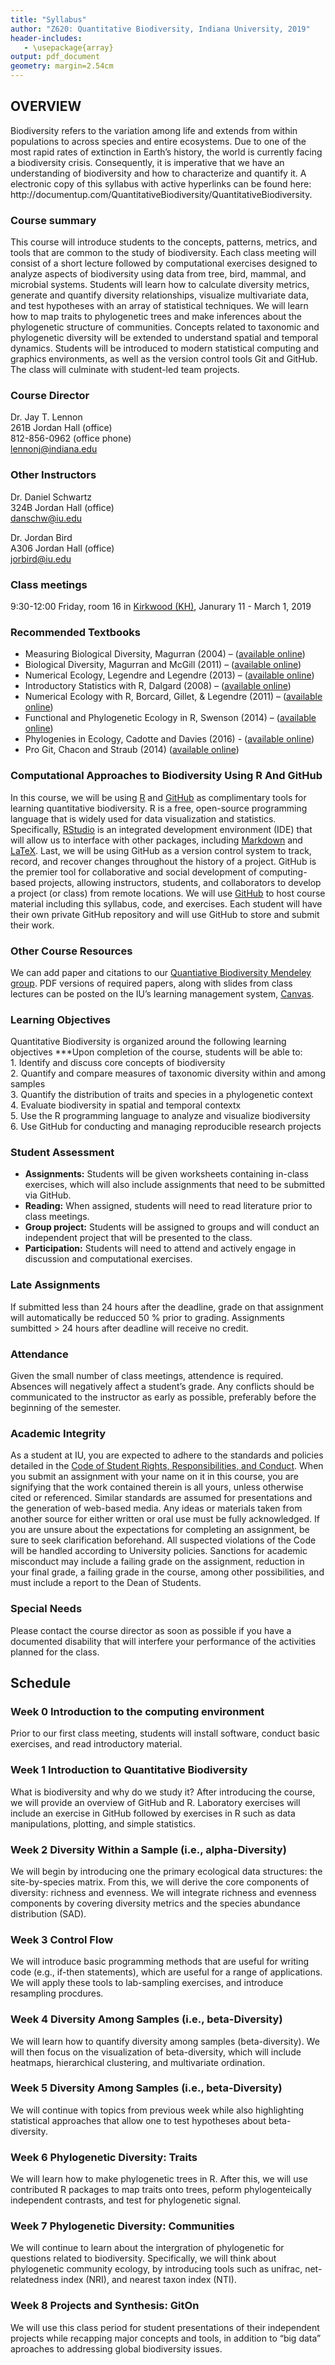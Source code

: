 ```yaml
---
title: "Syllabus"
author: "Z620: Quantitative Biodiversity, Indiana University, 2019"
header-includes:
   - \usepackage{array}
output: pdf_document
geometry: margin=2.54cm
---
```


## OVERVIEW
Biodiversity refers to the variation among life and extends from within populations to across species and entire ecosystems. Due to one of the most rapid rates of extinction  in Earth's history, the world is currently facing a biodiversity crisis. Consequently, it is imperative that we have an understanding of biodiversity and how to characterize and quantify it. A electronic copy of this syllabus with active hyperlinks can be found here: http://documentup.com/QuantitativeBiodiversity/QuantitativeBiodiversity.

### Course summary
This course will introduce students to the concepts, patterns, metrics, and tools that are common to the study of biodiversity. Each class meeting will consist of a short lecture followed by computational exercises designed to analyze aspects of biodiversity using data from tree, bird, mammal, and microbial systems. Students will learn how to calculate diversity metrics, generate and quantify diversity relationships, visualize multivariate data, and test hypotheses with an array of statistical techniques. We will learn how to map traits to phylogenetic trees and make inferences about the phylogenetic structure of communities. Concepts related to taxonomic and phylogenetic diversity will be extended to understand spatial and temporal dynamics. Students will be introduced to modern statistical computing and graphics environments, as well as the version control tools Git and GitHub. The class will culminate with student-led team projects. 

### Course Director
Dr. Jay T. Lennon<br>
261B Jordan Hall (office)<br>
812-856-0962 (office phone)<br>
[lennonj@indiana.edu](mailto:lennonj@indiana.edu?Subject=Quantitative%20Biodiversity%202019)<br>

### Other Instructors
Dr. Daniel Schwartz<br>
324B Jordan Hall (office)<br>
[danschw@iu.edu](mailto:danschw@iu.edu?Subject=Quantitative%20Biodiversity%202019)<br>

Dr. Jordan Bird <br>
A306 Jordan Hall (office)<br>
[jorbird@iu.edu](mailto:jorbird@iu.edu?Subject=Quantitative%20Biodiversity%202019)<br>


### Class meetings
9:30-12:00 Friday, room 16 in [Kirkwood (KH)](https://goo.gl/3bMfqD), Janurary 11 - March 1, 2019

### Recommended Textbooks 
* Measuring Biological Diversity, Magurran (2004) – ([available online](http://goo.gl/MgKtXs))
* Biological Diversity, Magurran and McGill (2011) – ([available online](http://goo.gl/gtsFph))
* Numerical Ecology, Legendre and Legendre (2013) – ([available online](http://www.sciencedirect.com/science/bookseries/01678892/24))
* Introductory Statistics with R, Dalgard (2008) – ([available online](http://link.springer.com/book/10.1007/978-0-387-79054-1))
* Numerical Ecology with R, Borcard, Gillet, & Legendre (2011) – ([available online](http://link.springer.com/book/10.1007/978-1-4419-7976-6))
* Functional and Phylogenetic Ecology in R, Swenson (2014) – ([available online](http://link.springer.com/book/10.1007/978-1-4614-9542-0))
* Phylogenies in Ecology, Cadotte and Davies (2016) - ([available online](https://goo.gl/kWq457))
* Pro Git, Chacon and Straub (2014) ([available online](https://goo.gl/zF9tNr))

### Computational Approaches to Biodiversity Using R And GitHub
In this course, we will be using [R](http://www.r-project.org/) and [GitHub](https://github.com/) as complimentary tools for learning quantitative biodiversity. R is a free, open-source programming language that is widely used for data visualization and statistics. Specifically, [RStudio](http://www.rstudio.com/) is an integrated development environment (IDE) that will allow us to interface with other packages, including [Markdown](http://en.wikipedia.org/wiki/Markdown) and [LaTeX](http://www.latex-project.org/). Last, we will be using GitHub as a version control system to track, record, and recover changes throughout the history of a project. 
GitHub is the premier tool for collaborative and social development of computing-based projects, allowing instructors, students, and collaborators to develop a project (or class) from remote locations. We will use [GitHub](https://github.com/) to host course material including this syllabus, code, and exercises. Each student will have their own private GitHub repository and will use GitHub to store and submit their work.

### Other Course Resources
We can add paper and citations to our [Quantiative Biodiversity Mendeley group](http://goo.gl/wWXVtH). 
PDF versions of required papers, along with slides from class lectures can be posted on the IU's learning management system, [Canvas](http://goo.gl/tTmEe7). 

### Learning Objectives
Quantitative Biodiversity is organized around the following learning objectives
***Upon completion of the course, students will be able to:  
1. Identify and discuss core concepts of biodiversity  
2. Quantify and compare measures of taxonomic diversity within and among samples  
3. Quantify the distribution of traits and species in a phylogenetic context  
4. Evaluate biodiversity in spatial and temporal contextx  
5. Use the R programming language to analyze and visualize biodiversity  
6. Use GitHub for conducting and managing reproducible research projects  

### Student Assessment
* **Assignments:** Students will be given worksheets containing in-class exercises, which will also include assignments that need to be submitted via GitHub.
* **Reading:** When assigned, students will need to read literature prior to class meetings. 
* **Group project:** Students will be assigned to groups and will conduct an independent project that will be presented to the class.
* **Participation:** Students will need to attend and actively engage in discussion and computational exercises.

### Late Assignments
If submitted less than 24 hours after the deadline, grade on that assignment will automatically be reducced 50 % prior to grading.
Assignments sumbitted > 24 hours after deadline will receive no credit. 

### Attendance
Given the small number of class meetings, attendence is required. Absences will negatively affect a student's grade. Any conflicts should be communicated to the instructor as early as possible, preferably before the beginning of the semester.

### Academic Integrity
As a student at IU, you are expected to adhere to the standards and policies detailed in the [Code of Student Rights, Responsibilities, and Conduct](http://www.iu.edu/~code/). 
When you submit an assignment with your name on it in this course, you are signifying that the work contained therein is all yours, unless otherwise cited or referenced. 
Similar standards are assumed for presentations and the generation of web-based media. 
Any ideas or materials taken from another source for either written or oral use must be fully acknowledged. 
If you are unsure about the expectations for completing an assignment, be sure to seek clarification beforehand. 
All suspected violations of the Code will be handled according to University policies. 
Sanctions for academic misconduct may include a failing grade on the assignment, reduction in your final grade, a failing grade in the course, among other possibilities, and must include a report to the Dean of Students.

### Special Needs
Please contact the course director as soon as possible if you have a documented disability that will interfere your performance of the activities planned for the class.

## Schedule

### Week 0 **Introduction to the computing environment**
Prior to our first class meeting, students will install software, conduct basic exercises, and read introductory material. 

### Week 1 **Introduction to Quantitative Biodiversity**
What is biodiversity and why do we study it? After introducing the course, we will provide an overview of GitHub and R. Laboratory exercises will include an exercise in GitHub followed by exercises in R such as data manipulations, plotting, and simple statistics. 

### Week 2 **Diversity Within a Sample (i.e., alpha-Diversity)**
We will begin by introducing one the primary ecological data structures: the site-by-species matrix. From this, we will derive the core components of diversity: richness and evenness. We will integrate richness and evenness components by covering diversity metrics and the species abundance distribution (SAD).

### Week 3 **Control Flow**
We will introduce basic programming methods that are useful for writing code (e.g., if-then statements), which are useful for a range of applications. We will apply these tools to lab-sampling exercises, and introduce resampling procdures. 

### Week 4 **Diversity Among Samples (i.e., beta-Diversity)**
We will learn how to quantify diversity among samples (beta-diversity). We will then focus on the visualization of beta-diversity, which will include heatmaps, hierarchical clustering, and multivariate ordination. 

### Week 5 **Diversity Among Samples (i.e., beta-Diversity)**
We will continue with topics from previous week while also highlighting statistical approaches that allow one to test hypotheses about beta-diversity. 

### Week 6 **Phylogenetic Diversity: Traits**
We will learn how to make phylogenetic trees in R. After this, we will use contributed R packages to map traits onto trees, peform phylogenteically independent contrasts, and test for phylogenetic signal. 

### Week 7 **Phylogenetic Diversity: Communities**
We will continue to learn about the intergration of phylogenetic for questions related to biodiversity. Specifically, we will think about phylogenetic community ecology, by introducing tools such as unifrac, net-relatedness index (NRI), and nearest taxon index (NTI).

### Week 8 **Projects and Synthesis: GitOn**
We will use this class period for student presentations of their independent projects while recapping major concepts and tools, in addition to "big data" aproaches to addressing global biodiversity issues. 









